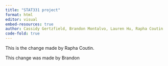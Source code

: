 ```yaml
---
title: "STAT331 project"
format: html
editor: visual
embed-resources: true
author: Cassidy Gertzfield, Brandon Montalvo, Lauren Hu, Rapha Coutin
code-fold: true
---
```


This is the change made by Rapha Coutin.

This change was made by Brandon
